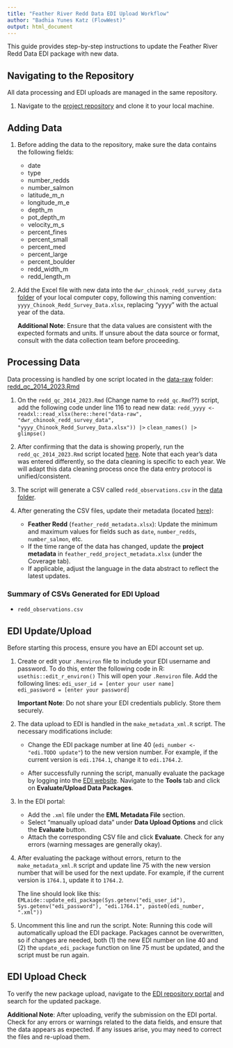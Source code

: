 ```yaml
---
title: "Feather River Redd Data EDI Upload Workflow"
author: "Badhia Yunes Katz (FlowWest)"
output: html_document
---
```


This guide provides step-by-step instructions to update the Feather River Redd Data EDI package with new data.

## Navigating to the Repository

All data processing and EDI uploads are managed in the same repository.  

1. Navigate to the [project repository](https://github.com/FlowWest/feather-redd/tree/main) and clone it to your local machine.

## Adding Data

1. Before adding the data to the repository, make sure the data contains the following fields:

    * date  
    * type  
    * number_redds  
    * number_salmon  
    * latitude_m_n  
    * longitude_m_e  
    * depth_m  
    * pot_depth_m  
    * velocity_m_s  
    * percent_fines  
    * percent_small  
    * percent_med  
    * percent_large  
    * percent_boulder  
    * redd_width_m  
    * redd_length_m


2. Add the Excel file with new data into the `dwr_chinook_redd_survey_data` [folder](https://github.com/FlowWest/feather-redd/tree/main/data-raw/dwr_chinook_redd_survey_data) of your local computer copy, following this naming convention: `yyyy_Chinook_Redd_Survey_Data.xlsx`, replacing "yyyy" with the actual year of the data.

    **Additional Note**: Ensure that the data values are consistent with the expected formats and units. If unsure about the data source or format, consult with the data collection team before proceeding.

## Processing Data

Data processing is handled by one script located in the [data-raw](https://github.com/FlowWest/feather-redd/blob/main/data-raw) folder:  [redd_qc_2014_2023.Rmd](https://github.com/FlowWest/feather-redd/blob/main/data-raw/redd_qc_2014_2023.Rmd)



1. On the `redd_qc_2014_2023.Rmd` (Change name to `redd_qc.Rmd`??) script, add the following code under line 116 to read new data:
    ```
    redd_yyyy <- readxl::read_xlsx(here::here("data-raw", "dwr_chinook_redd_survey_data", "yyyy_Chinook_Redd_Survey_Data.xlsx")) |>
    ```
    ```
    clean_names() |>
    ```
    ```
      glimpse()
    ```

2. After confirming that the data is showing properly, run the `redd_qc_2014_2023.Rmd` script located [here](https://github.com/FlowWest/feather-redd/blob/main/data-raw/redd_qc_2014_2023.Rmd). Note that each year's data was entered differently, so the data cleaning is specific to each year. We will adapt this data cleaning process once the data entry protocol is unified/consistent.

3. The script will generate a CSV called `redd_observations.csv` in the [data folder](https://github.com/FlowWest/feather-redd/tree/main/data).

4. After generating the CSV files, update their metadata (located [here](https://github.com/FlowWest/feather-redd/tree/main/data-raw/metadata)):

    - **Feather Redd** (`feather_redd_metadata.xlsx`): Update the minimum and maximum values for fields such as `date`, `number_redds`, `number_salmon`, etc.
    - If the time range of the data has changed, update the **project metadata** in `feather_redd_project_metadata.xlsx` (under the Coverage tab).
    - If applicable, adjust the language in the data abstract to reflect the latest updates.

### Summary of CSVs Generated for EDI Upload

- `redd_observations.csv`

## EDI Update/Upload

Before starting this process, ensure you have an EDI account set up.  

1. Create or edit your `.Renviron` file to include your EDI username and password. To do this, enter the following code in R:
    ```
    usethis::edit_r_environ()
    ```
    This will open your `.Renviron` file. Add the following lines:
    ```
    edi_user_id = [enter your user name]
    edi_password = [enter your password]
    ```

    **Important Note**: Do not share your EDI credentials publicly. Store them securely.

2. The data upload to EDI is handled in the `make_metadata_xml.R` script. The necessary modifications include:

    - Change the EDI package number at line 40 (`edi_number <- "edi.TODO update"`) to the new version number. For example, if the current version is `edi.1764.1`, change it to `edi.1764.2`.

    - After successfully running the script, manually evaluate the package by logging into the [EDI website](https://portal.edirepository.org/nis/login.jsp). Navigate to the **Tools** tab and click on **Evaluate/Upload Data Packages**. 

3. In the EDI portal:
    - Add the `.xml` file under the **EML Metadata File** section.
    - Select "manually upload data" under **Data Upload Options** and click the **Evaluate** button.
    - Attach the corresponding CSV file and click **Evaluate**. Check for any errors (warning messages are generally okay).
  
4. After evaluating the package without errors, return to the `make_metadata_xml.R` script and update line 75 with the new version number that will be used for the next update. For example, if the current version is `1764.1`, update it to `1764.2`.

    The line should look like this:
    ```
    EMLaide::update_edi_package(Sys.getenv("edi_user_id"), Sys.getenv("edi_password"), "edi.1764.1", paste0(edi_number, ".xml"))
    ```

5. Uncomment this line and run the script. Note: Running this code will automatically upload the EDI package. Packages cannot be overwritten, so if changes are needed, both (1) the new EDI number on line 40 and (2) the `update_edi_package` function on line 75 must be updated, and the script must be run again.

## EDI Upload Check

To verify the new package upload, navigate to the [EDI repository portal](https://portal.edirepository.org/nis/home.jsp) and search for the updated package. 

**Additional Note**: After uploading, verify the submission on the EDI portal. Check for any errors or warnings related to the data fields, and ensure that the data appears as expected. If any issues arise, you may need to correct the files and re-upload them.

